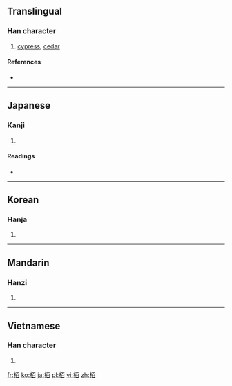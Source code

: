 ==Translingual==

===Han character===
{{Han char|rn=75|rad=木|as=06|sn=10|four=|canj=木一日 (DMA)}}

# [[cypress]], [[cedar]]

====References====
* {{Han ref|kx=0523.010|dkj=14714|dj=0911.010|hdz=21196.040|uh=6822|ud=26658}}

----

==Japanese==

===Kanji===
{{ja-kanji|grade=|rs=木06}}

# {{defn|Japanese}}

====Readings====
* {{ja-readings|on=[[はく]] (haku), [[ひゃく]] (hyaku)|kun=[[かしわ]] (kashiwa), [[かや]] (kaya)}}

----

==Korean==

===Hanja===
{{ko-hanja|hangeul=백|eumhun=|rv=baek|mr=paek|y=payk}}

# {{defn|Korean|sort=木06}}

----

==Mandarin==

===Hanzi===
{{cmn-hanzi|pin=[[bǎi]] ([[bai3]]), [[bó]] ([[bo2]]), [[bò]] ([[bo4]])|wg=pai<sup>3</sup>, po<sup>2</sup>, po<sup>4</sup>}}

# {{defn|Mandarin|sort=木06}}

----

==Vietnamese==

===Han character===
{{vi-hantu|[[bứa]], [[bá]], [[bách]], [[bữa]]|rs=木06}}

# {{defn|Vietnamese|sort=木06}}

[[fr:栢]]
[[ko:栢]]
[[ja:栢]]
[[pl:栢]]
[[vi:栢]]
[[zh:栢]]